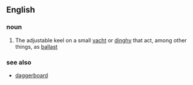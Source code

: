 ==English==
===noun===
# {{nautical}} The adjustable keel on a small [[yacht]] or [[dinghy]] that act, among other things, as [[ballast]]
===see also===
*[[daggerboard]]